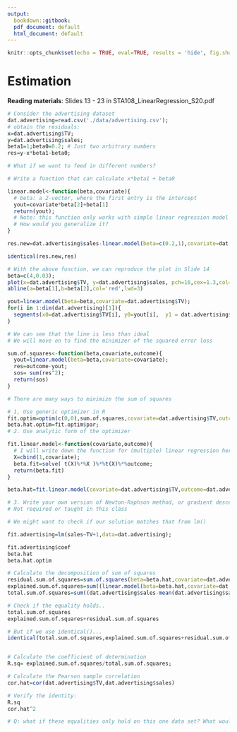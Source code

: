 ```yaml
---
output:
  bookdown::gitbook:
  pdf_document: default
  html_document: default
---
```


```r
knitr::opts_chunk$set(echo = TRUE, eval=TRUE, results = 'hide', fig.show="hide",message=FALSE,warning=FALSE,cache=TRUE)
```

# Estimation {#ch:est}


<b>Reading materials</b>: Slides 13 - 23 in STA108_LinearRegression_S20.pdf


```r
# Consider the advertising dataset
dat.advertising=read.csv('./data/advertising.csv');
# obtain the residuals:
x=dat.advertising$TV;
y=dat.advertising$sales;
beta1=1;beta0=0.2; # Just two arbitrary numbers
res=y-x*beta1-beta0;

# What if we want to feed in different numbers?

# Write a function that can calculate x*beta1 + beta0

linear.model<-function(beta,covariate){
  # beta: a 2-vector, where the first entry is the intercept
  yout=covariate*beta[2]+beta[1]
  return(yout);
  # Note: this function only works with simple linear regression model
  # How would you generalize it?
}

res.new=dat.advertising$sales-linear.model(beta=c(0.2,1),covariate=dat.advertising$TV);

identical(res.new,res)
```

```r
# With the above function, we can reproduce the plot in Slide 14
beta=c(4,0.03);
plot(x=dat.advertising$TV, y=dat.advertising$sales, pch=16,cex=1.3,col='blue',xlab='x',ylab='y')
abline(a=beta[1],b=beta[2],col='red',lwd=3)

yout=linear.model(beta=beta,covariate=dat.advertising$TV);
for(i in 1:dim(dat.advertising)[1]){
  segments(x0=dat.advertising$TV[i], y0=yout[i],  y1 = dat.advertising$sales[i],col='blue')
}
```

```r
# We can see that the line is less than ideal
# We will move on to find the minimizer of the squared error loss

sum.of.squares<-function(beta,covariate,outcome){
  yout=linear.model(beta=beta,covariate=covariate);
  res=outcome-yout;
  sos= sum(res^2);
  return(sos)
}

# There are many ways to minimize the sum of squares

# 1, Use generic optimizer in R
fit.optim=optim(c(0,0),sum.of.squares,covariate=dat.advertising$TV,outcome=dat.advertising$sales)
beta.hat.optim=fit.optim$par;
# 2. Use analytic form of the optimizer

fit.linear.model<-function(covariate,outcome){
  # I will write down the function for (multiple) linear regression here
  X=cbind(1,covariate);
  beta.fit=solve( t(X)%*%X )%*%t(X)%*%outcome;
  return(beta.fit)
}

beta.hat=fit.linear.model(covariate=dat.advertising$TV,outcome=dat.advertising$sales)

# 3. Write your own version of Newton-Raphson method, or gradient descent
# Not required or taught in this class

# We might want to check if our solution matches that from lm()

fit.advertising=lm(sales~TV+1,data=dat.advertising);

fit.advertising$coef
beta.hat
beta.hat.optim
```


```r
# Calculate the decomposition of sum of squares
residual.sum.of.squares=sum.of.squares(beta=beta.hat,covariate=dat.advertising$TV,outcome=dat.advertising$sales)
explained.sum.of.squares=sum((linear.model(beta=beta.hat,covariate=dat.advertising$TV)-mean(dat.advertising$sales))^2)
total.sum.of.squares=sum((dat.advertising$sales-mean(dat.advertising$sales))^2)

# Check if the equality holds..
total.sum.of.squares
explained.sum.of.squares+residual.sum.of.squares

# But if we use identical()...
identical(total.sum.of.squares,explained.sum.of.squares+residual.sum.of.squares)


# Calculate the coefficient of determination
R.sq= explained.sum.of.squares/total.sum.of.squares;

# Calculate the Pearson sample correlation
cor.hat=cor(dat.advertising$TV,dat.advertising$sales)

# Verify the identity:
R.sq
cor.hat^2

# Q: what if these equalities only hold on this one data set? What would you do to reassure yourself?
```
